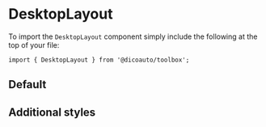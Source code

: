 
<Meta of={DesktopStories} />

# DesktopLayout

To import the `DesktopLayout` component simply include the following at the top of your file:

```
import { DesktopLayout } from '@dicoauto/toolbox';
```

## Default

<Canvas of={DesktopStories.Default} />

## Additional styles

<Canvas of={DesktopStories.AdditionalStyles} />

